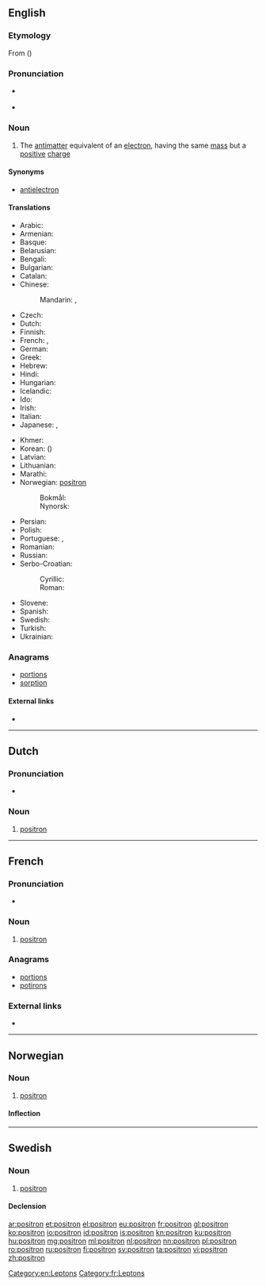 {{also|Positron|positrón}}
==English==

===Etymology===
From {{suffix|positive|tron|lang=en}} ({{l|en|electron}})

===Pronunciation===
* {{a|UK}} {{IPA|/ˈpɒz.ɪ.trɒn/|lang=en}}
* {{a|US}} {{IPA|/ˈpɑ.zɪ.trɑn/|lang=en}}

===Noun===
{{en-noun}}

# {{context|particle|lang=en}} The [[antimatter]] equivalent of an [[electron]], having the same [[mass]] but a [[positive]] [[charge]]

====Synonyms====
* [[antielectron]]

====Translations====
{{trans-top|positron}}
* Arabic: {{t|ar|بوزيترون|m|tr=buzitruun|sc=Arab}}
* Armenian: {{t|hy|պոզիտրոն|tr=pozitron}}
* Basque: {{t|eu|positroi}}
* Belarusian: {{t|be|пазітрон|m|tr=pazitrón|sc=Cyrl}}
* Bengali: {{t|bn|পজিট্রন|tr=pôjiţrôn|sc=Beng}}
* Bulgarian: {{t|bg|позитрон|m|tr=pozitrón|sc=Cyrl}}
* Catalan: {{t+|ca|positró|m}}
* Chinese:
*: Mandarin: {{t|cmn|正電子|sc=Hani}}, {{t+|cmn|正电子|tr=zhèngdiànzǐ|sc=Hani}}
* Czech: {{t|cs|pozitron|m}}
* Dutch: {{t+|nl|positron}}
* Finnish: {{t+|fi|positroni}}
* French: {{t+|fr|positron|m}}, {{t+|fr|positon|m}}
* German: {{t+|de|Positron|n}}
* Greek: {{t+|el|ποζιτρόνιο|n}}
* Hebrew: {{t+|he|פוזיטרון|sc=Hebr}}
* Hindi: {{t|hi|धनाणु|tr=dhanaanu|sc=Deva}}
* Hungarian: {{t+|hu|pozitron}}
* Icelandic: {{t|is|jáeind|f}}
* Ido: {{t+|io|antielektrono}}
* Irish: {{t|ga|posatrón|m}}
* Italian: {{t|it|positrone|m}}
* Japanese: {{t|ja|陽電子|tr=ようでんし, yōdenshi|sc=Jpan}}, {{t|ja|ポジトロン|tr=pojitoron|sc=Jpan}}
{{trans-mid}}
* Khmer: {{t|km|វិជ្ជមានាណូ|tr=vijjea’mien-e-anoo|sc=Khmr}}
* Korean: {{t+|ko|양전자|sc=Kore}} ({{t+|ko|陽電子|sc=Kore}})
* Latvian: {{t|lv|pozitrons|m}}
* Lithuanian: {{t|lt|pozitronas|m}}
* Marathi: {{t|mr|धनाणु|tr=dhanāṇu|sc=Deva}}
* Norwegian: [[#Norwegian|positron]]
*: Bokmål: {{t|nb|positron}}
*: Nynorsk: {{t+|nn|positron}}
* Persian: {{t|fa|پوزیترون|tr=positron|sc=fa-Arab}}
* Polish: {{t|pl|pozyton|m}}
* Portuguese: {{qualifier|Brazil}} {{t+|pt|pósitron|m}}, {{qualifier|Portugal}} {{t|pt|positrão|m}}
* Romanian: {{t+|ro|pozitron|m}}
* Russian: {{t+|ru|позитрон|m|tr=pozitrón}}
* Serbo-Croatian:
*: Cyrillic: {{t|sh|позитрон}}
*: Roman: {{t+|sh|pozitron|m}}
* Slovene: {{t+|sl|pozitron|m}}
* Spanish: {{t+|es|positrón|m}}
* Swedish: {{t+|sv|positron}}
* Turkish: {{t+|tr|pozitron}}
* Ukrainian: {{t|uk|позитрон|m|tr=pozytrón|sc=Cyrl}}
{{trans-bottom}}

===Anagrams===
* [[portions#English|portions]]
* [[sorption#English|sorption]]

====External links====
* {{projectlink|wikipedia}}

[[Category:en:Leptons]]

----

==Dutch==
{{wikipedia|lang=nl}}

===Pronunciation===
* {{audio|Nl-positron.ogg|Audio|lang=nl}}

===Noun===
{{nl-noun|n|-:en|-}}

# {{context|physics|lang=nl}} [[#English|positron]]



----

==French==

===Pronunciation===
* {{audio|Fr-Paris--positron.ogg|Audio (Paris)|lang=fr}}

===Noun===
{{fr-noun|m}}

# {{context|particle|lang=fr}} [[positron#English|positron]]

===Anagrams===
* [[portions#French|portions]]
* [[potirons#French|potirons]]

===External links===
* {{R:TLFi}}

[[Category:fr:Leptons]]

----

==Norwegian==

===Noun===
{{head|no|noun|g=n}}

# [[#English|positron]]

====Inflection====
{{no-noun-infl|nb-class=n3|nn-class=n1}}

----

==Swedish==

===Noun===
{{sv-noun|c}}

# [[#English|positron]]

====Declension====
{{sv-noun-reg-er}}

[[ar:positron]]
[[et:positron]]
[[el:positron]]
[[eu:positron]]
[[fr:positron]]
[[gl:positron]]
[[ko:positron]]
[[io:positron]]
[[id:positron]]
[[is:positron]]
[[kn:positron]]
[[ku:positron]]
[[hu:positron]]
[[mg:positron]]
[[ml:positron]]
[[nl:positron]]
[[nn:positron]]
[[pl:positron]]
[[ro:positron]]
[[ru:positron]]
[[fi:positron]]
[[sv:positron]]
[[ta:positron]]
[[vi:positron]]
[[zh:positron]]